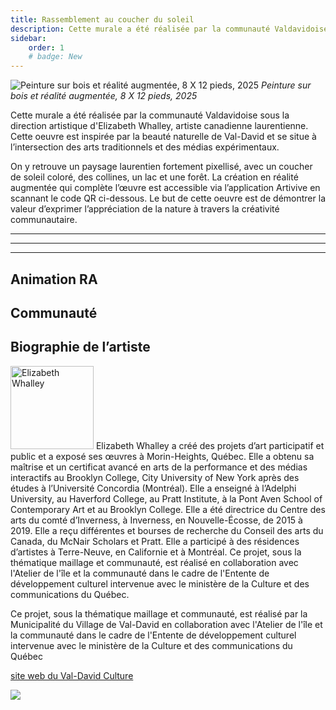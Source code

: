 ```yaml
---
title: Rassemblement au coucher du soleil
description: Cette murale a été réalisée par la communauté Valdavidoise sous la direction artistique d'Elizabeth Whalley, artiste canadienne laurentienne. Cette oeuvre est inspirée par la beauté naturelle de Val-David et se situe à l’intersection des arts traditionnels et des médias expérimentaux.
sidebar:
    order: 1
    # badge: New
---
```



![Peinture sur bois et réalité augmentée, 8 X 12 pieds, 2025](@assets/rassemblement-au-coucher-du-soleil/vd-ar-hero.png)
*Peinture sur bois et réalité augmentée, 8 X 12 pieds, 2025*


Cette murale a été réalisée par la communauté Valdavidoise sous la direction artistique
d'Elizabeth Whalley, artiste canadienne laurentienne. Cette oeuvre est inspirée par la beauté
naturelle de Val-David et se situe à l’intersection des arts traditionnels et des médias
expérimentaux.

On y retrouve un paysage laurentien fortement pixellisé, avec un coucher de soleil coloré, des
collines, un lac et une forêt. La création en réalité augmentée qui complète l’œuvre est
accessible via l’application Artivive en scannant le code QR ci-dessous. Le but de cette oeuvre
est de démontrer la valeur d’exprimer l’appréciation de la nature à travers la créativité
communautaire.

---
***
___



## Animation RA

<YouTube 
    class="ytv"
    id="fXDFxPZSMm4" 
/>

## Communauté

<YouTube 
    class="ytv"
    id="X1xVcPlFrXk" 
/>

## Biographie de l’artiste
<img class="bioimg" src="/rassemblement-au-coucher-du-soleil-artist.png" alt="Elizabeth Whalley " width="133" height="133" />
Elizabeth Whalley a créé des projets d’art participatif et public et a exposé ses œuvres à Morin-Heights, Québec. Elle a obtenu sa maîtrise et un certificat avancé en arts de la performance et des médias interactifs au Brooklyn College, City University of New York après des études à l’Université Concordia (Montréal).
Elle a enseigné à l’Adelphi University, au Haverford College, au Pratt Institute, à la Pont Aven School of Contemporary Art et au Brooklyn College. Elle a été directrice du Centre des arts du comté d’Inverness, à Inverness, en Nouvelle-Écosse, de 2015 à 2019. Elle a reçu différentes et bourses de recherche du Conseil des arts du Canada, du McNair Scholars et Pratt. Elle a participé à des résidences d’artistes à Terre-Neuve, en Californie et à Montréal.
Ce projet, sous la thématique maillage et communauté, est réalisé en collaboration avec l'Atelier de l'île et la communauté dans le cadre de l'Entente de développement culturel intervenue avec le ministère de la Culture et des communications du Québec.

Ce projet, sous la thématique maillage et communauté, est réalisé par la Municipalité du Village de Val-David en collaboration
avec l'Atelier de l'île et la communauté dans le cadre de l'Entente de développement culturel intervenue avec le ministère de la
Culture et des communications du Québec

[site web du Val-David Culture](https://www.valdavid.com/culture/)


![](@assets/rassemblement-au-coucher-du-soleil/vd-ar-2.png)

